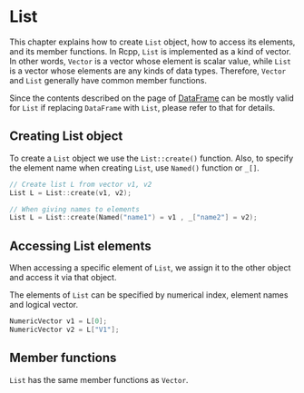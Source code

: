 # List

This chapter explains how to create `List` object, how to access its elements, and its member functions. In Rcpp, `List` is implemented as a kind of vector. In other words, `Vector` is a vector whose element is scalar value, while `List` is a vector whose elements are any kinds of data types. Therefore, `Vector` and `List` generally have common member functions.

Since the contents described on the page of [DataFrame](140_dataframe.html) can be mostly valid for `List` if replacing `DataFrame` with `List`, please refer to that for details.

## Creating List object

To create a `List` object we use the `List::create()` function. Also, to specify the element name when creating `List`, use `Named()` function or `_[] `.

```cpp
// Create list L from vector v1, v2
List L = List::create(v1, v2);

// When giving names to elements
List L = List::create(Named("name1") = v1 , _["name2"] = v2);
```

## Accessing List elements

When accessing a specific element of `List`, we assign it to the other object and access it via that object.

The elements of `List` can be specified by numerical index, element names and logical vector.

```cpp
NumericVector v1 = L[0];
NumericVector v2 = L["V1"];
```

## Member functions {#member-functions-list}

`List` has the same member functions as `Vector`.
